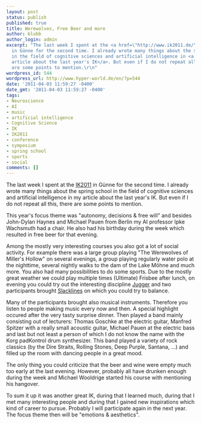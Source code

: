 ```yaml
---
layout: post
status: publish
published: true
title: Werewolves, Free Beer and more
author: blubb
author_login: admin
excerpt: "The last week I spent at the <a href=\"http://www.ik2011.de/\">IK2011</a>
  in Günne for the second time. I already wrote many things about the spring school
  in the field of cognitive sciences and artificial intelligence in <a href=\"{{ site.url }}/en/2010/03/20/play-act-and-learn-and-eating-fun-and-much-more/\">my
  article about the last year's IK</a>. But even if I do not repeat all this, there
  are some points to mention.\r\n"
wordpress_id: 544
wordpress_url: http://www.hyper-world.de/en/?p=544
date: '2011-04-03 11:59:27 -0400'
date_gmt: '2011-04-03 11:59:27 -0400'
tags:
- Neuroscience
- AI
- music
- artificial intelligence
- Cognitive Science
- IK
- IK2011
- conference
- symposium
- spring school
- sports
- social
comments: []
---
```


The last week I spent at the [IK2011](https://interdisciplinary-college.org/) in
Günne for the second time. I already wrote many things about the spring school
in the field of cognitive sciences and artificial intelligence in <Link
to="/posts/2010/03/20/play-act-and-learn-and-eating-fun-and-much-more/">my article
about the last year's IK</Link>. But even if I do not repeat all this, there are
some points to mention.

This year's focus theme was "autonomy, decisions &amp; free will" and besides
John-Dylan Haynes and Michael Pauen from Berlin my AI professor Ipke Wachsmuth
had a chair. He also had his birthday during the week which resulted in free
beer for that evening.

Among the mostly very interesting courses you also got a lot of social activity.
For example there was a large group playing "The Werewolves of Miller's Hollow"
on several evenings, a group playing regularly water polo at the nighttime,
several nightly walks to the dam of the Lake Möhne and much more. You also had
many possibilities to do some sports. Due to the mostly great weather we could
play multiple times (Ultimate) Frisbee after lunch, on evening you could try out
the interesting discipline [Jugger](http://en.wikipedia.org/wiki/Jugger) and two
participants brought [Slacklines](http://en.wikipedia.org/wiki/Slackline) on
which you could try to balance.

Many of the participants brought also musical instruments. Therefore you listen
to people making music every now and then. A special highlight occured after the
very tasty surprise dinner. Then played a band mainly consisting out of
lecturers: Thomas Goschke at the electric guitar, Manfred Spitzer with a really
small acoustic guitar, Michael Pauen at the electric bass and last but not least
a person of which I do not know the name with the Korg padKontrol drum
synthesizer. This band played a variety of rock classics (by the Dire Straits,
Rolling Stones, Deep Purple, Santana, ...) and filled up the room with dancing
people in a great mood.

The only thing you could criticize that the beer and wine were empty much too
early at the last evening. However, probably all have drunken enough during the
week and Michael Wooldrige started his course with mentioning his hangover.

To sum it up it was another great IK, during that I learned much, during that
I met many interesting people and during that I gained new inspirations which
kind of career to pursue. Probably I will participate again in the next year.
The focus theme then will be "emotions &amp; aesthetics".
